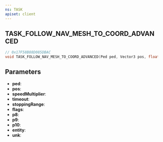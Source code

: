 ```yaml
---
ns: TASK
apiset: client
---
```

## TASK_FOLLOW_NAV_MESH_TO_COORD_ADVANCED

```c
// 0x17F58B88D085DBAC
void TASK_FOLLOW_NAV_MESH_TO_COORD_ADVANCED(Ped ped, Vector3 pos, float speedMultiplier, int timeout, float stoppingRange, int flags, float p8, float p9, float p10, Entity entity, float unk);
```


## Parameters
* **ped**:
* **pos**:
* **speedMultiplier**:
* **timeout**:
* **stoppingRange**:
* **flags**:
* **p8**:
* **p9**:
* **p10**:
* **entity**:
* **unk**: